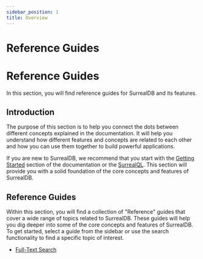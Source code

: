 ```yaml
---
sidebar_position: 1
title: Overview
---
```


# Reference Guides

# Reference Guides

In this section, you will find reference guides for SurrealDB and its features.

## Introduction

The purpose of this section is to help you connect the dots between different concepts explained in the documentation. 
It will help you understand how different features and concepts are related to each other and how you can use them together to build powerful applications.


If you are new to SurrealDB, we recommend that you start with the [Getting Started](/docs/surrealdb/1.0.x/introduction/start) section of the documentation or the [SurrealQL](/docs/surrealdb/1.0.x/surrealql/overview).
This section will provide you with a solid foundation of the core concepts and features of SurrealDB.

## Reference Guides

Within this section, you will find a collection of "Reference" guides that cover a wide range of topics related to SurrealDB.
These guides will help you dig deeper into some of the core concepts and features of SurrealDB.
To get started, select a guide from the sidebar or use the search functionality to find a specific topic of interest.

-  [Full-Text Search](/docs/surrealdb/1.0.x/reference-guide/full-text-search)